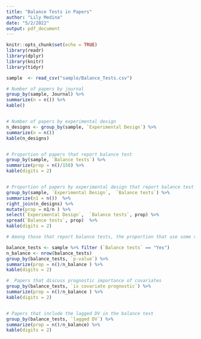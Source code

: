 ```yaml
---
title: "Balance Tests in Papers"
author: "Lily Medina"
date: "5/2/2022"
output: pdf_document
---
```

```r
knitr::opts_chunk$set(echo = TRUE)
library(readr)
library(dplyr)
library(knitr)
library(tidyr)

sample  <- read_csv("sample/Balance_Tests.csv") 
```

```r
# Number of papers by journal
group_by(sample, Journal) %>%
summarize(n = n()) %>%
kable()


# Number of papers by experimental design
n_designs <- group_by(sample, `Experimental Design`) %>%
summarize(n = n()) 
kable(n_designs)


# Proportion of papers that report balance test
group_by(sample, `Balance tests`) %>%
summarize(prop = n()/150) %>%
kable(digits = 2)


# Proportion of papers by experimental design that report balance test
group_by(sample, `Experimental Design`,  `Balance tests`) %>%
summarize(n1 = n())  %>%
right_join(n_designs) %>%
mutate(prop = n1/n ) %>%
select(`Experimental Design`,  `Balance tests`, prop) %>%
spread(`Balance tests`, prop)  %>% 
kable(digits = 2)

# Among those that report balance tests, the proportion that use some version of an omnibus test rather than covariate-by-covariate tests 

balance_tests <- sample %>% filter (`Balance tests` == "Yes")
n_balance <- nrow(balance_tests)
group_by(balance_tests, `p-value`) %>%
summarize(prop = n()/n_balance ) %>%
kable(digits = 2)

#  Papers that discuss prognostic importance of covariates
group_by(balance_tests, `is covariate prognostic`) %>%
summarize(prop = n()/n_balance ) %>%
kable(digits = 2)


# Papers that include the lagged DV in the balance test
group_by(balance_tests, `lagged DV`) %>%
summarize(prop = n()/n_balance) %>%
kable(digits = 2)


```

